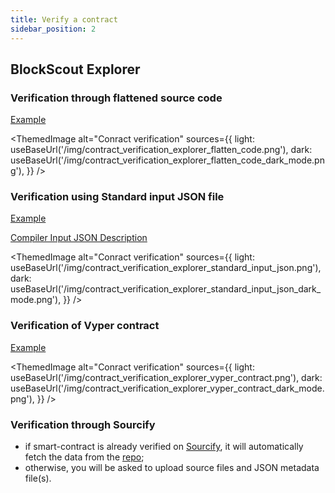 ```yaml
---
title: Verify a contract
sidebar_position: 2
---
```


## BlockScout Explorer


### Verification through flattened source code

[Example](https://explorer.mainnet.aurora.dev/address/0x9c821E39610376E755D903AEBfB0c5713A651622/verify-via-flattened-code/new)

<ThemedImage
  alt="Conract verification"
  sources={{
    light: useBaseUrl('/img/contract_verification_explorer_flatten_code.png'),
    dark: useBaseUrl('/img/contract_verification_explorer_flatten_code_dark_mode.png'),
  }}
/>

### Verification using Standard input JSON file

[Example](https://explorer.mainnet.aurora.dev/address/0x9c821E39610376E755D903AEBfB0c5713A651622/verify-via-standard-json-input/new)

[Compiler Input JSON Description](https://docs.soliditylang.org/en/latest/using-the-compiler.html#input-description)

<ThemedImage
  alt="Conract verification"
  sources={{
    light: useBaseUrl('/img/contract_verification_explorer_standard_input_json.png'),
    dark: useBaseUrl('/img/contract_verification_explorer_standard_input_json_dark_mode.png'),
  }}
/>

### Verification of Vyper contract

[Example](https://explorer.mainnet.aurora.dev/address/0x9c821E39610376E755D903AEBfB0c5713A651622/contract_verifications/new)

<ThemedImage
  alt="Conract verification"
  sources={{
    light: useBaseUrl('/img/contract_verification_explorer_vyper_contract.png'),
    dark: useBaseUrl('/img/contract_verification_explorer_vyper_contract_dark_mode.png'),
  }}
/>

### Verification through Sourcify

- if smart-contract is already verified on [Sourcify](https://sourcify.dev/), it will automatically fetch the data from the [repo](https://repo.sourcify.dev/select-contract/);
- otherwise, you will be asked to upload source files and JSON metadata file(s).
